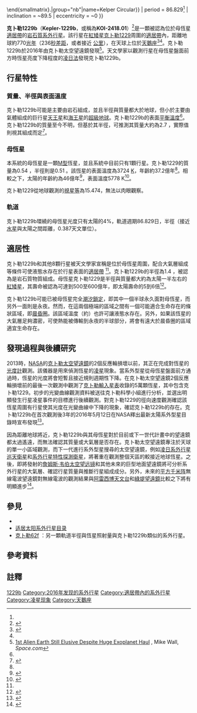 {{noteTA
|G1=Astronomy
|G2=單位
|1=zh-cn:空间望远镜; zh-tw:太空望遠鏡; zh-hk:太空望遠鏡;
|2=zh-cn:开普勒; zh-tw:克卜勒; zh-hk:開普勒
}}
{{Planetbox begin
| name = Kepler-1229b
}}
{{Planetbox image
| image = Kepler-1229b.jpg
| caption = 克卜勒1229b想像圖
}}
{{Planetbox star
| star = {{link-en|克卜勒1229|Kepler-1229}}（KOI-2418）
| constell = [[天鵝座|天鵝座]]
| RA = {{RA|19|49|56.81}} 
| DEC = {{DEC|+46|59|48.2}} 
| app_mag = 15.474
| dist_ly = 770
| dist_pc = 236<ref name="Kepler-1229 b archive"/> 
| class = M?V<ref>{{Cite web |url=http://www.hpcf.upr.edu/~abel/phl/hec_plots/hec_orbit/hec_orbit_Kepler-1229_b.png |title=Kepler-1229b (M-Warn Terran) |accessdate=2018-05-31 |archive-date=2018-10-19 |archive-url=https://web.archive.org/web/20181019001524/http://www.hpcf.upr.edu/~abel/phl/hec_plots/hec_orbit/hec_orbit_Kepler-1229_b.png |dead-url=no }}</ref>
| mass = 0.54 (± 0.3)<ref name="Kepler-1229 b archive"/>
| radius = 0.51 (± 0.03)<ref name="Kepler-1229 b archive"/>
| temperature = 3784 (± 39)<ref name="Kepler-1229 b archive"/>
| metallicity = −0.06 (± 0.1)<ref name="Kepler-1229 b archive"/>
| age = {{val|3.72|5.32|-2.07}}<ref name="Kepler-1229 b archive"/>
}}
{{Planetbox character
| mass_earth = ~2.7<ref name=PHL/>
| radius_earth = {{val|1.40|+0.11|-0.13}}<ref name="Kepler-1229 b archive">{{cite web |url=http://exoplanetarchive.ipac.caltech.edu/cgi-bin/DisplayOverview/nph-DisplayOverview?objname=Kepler-1229+b |title=Kepler-1229 b |work=NASA Exoplanet Science Institute |date=10 May 2016 |accessdate=2016-05-11 |archive-date=2017-03-05 |archive-url=https://web.archive.org/web/20170305002623/http://exoplanetarchive.ipac.caltech.edu/cgi-bin/DisplayOverview/nph-DisplayOverview?objname=Kepler-1229+b |dead-url=no }}</ref><ref group="nb" name="newer data set"/>
| stellar_flux = {{val|0.35|+0.12|-0.14}}<ref name="draft discovery paper"/>
| temperature = {{convert|213|K|C F}}
}}
{{Planetbox orbit
| semimajor = 0.2896{{#tag:ref|根據[[开普勒定律|克卜勒第三定律]]，並假設軌道為圓形：<math>\begin{smallmatrix}\frac{4 \pi^2}{T^2} = \frac{G M}{R^3}\end{smallmatrix}</math>。在此已知道行星質量與軌道週期，因此計算軌道半長軸時可將公式轉換為：<math>\begin{smallmatrix}R = \sqrt[3]{\frac{GMT^2}{4\pi^2}}\end{smallmatrix}</math>.|group="nb"|name=Kelper Circular}}
| period = 86.829<ref name="draft discovery paper"/>
| inclination = ~89.5
| eccentricity = ~0
}}
{{Planetbox discovery
| discovery_date = 2016年5月12日
| discoverers = [[克卜勒太空望遠鏡|克卜勒太空望遠鏡]]
| discovery_method = [[系外行星偵測法#凌日法|凌日法]]
| discovery_status = 已發表論文
}}
{{Planetbox catalog
| names = WISE J194956.83+465948.1 b, K02418.01, 2MASS J19495680+4659481 b, KOI-2418.01, KOI-2418 b, KIC 10027247 b
}}
{{Planetbox reference
| star = Kepler-1229
| planet = b
}}
{{Planetbox end}}

'''克卜勒1229b'''（'''Kepler-1229b'''，或稱為'''KOI-2418.01'''）<ref name="draft discovery paper">{{cite journal |last1=Morton |first1=Timothy D. |last2=Bryson |first2=Stephen T. |last3=Coughlin |first3=Jeffrey L. |last4=Rowe |first4=Jason F. |last5=Ravichandran |first5=Ganesh |last6=Petigura |first6=Erik A. |last7=Haas |first7=Michael R. |last8=Batalha |first8=Natalie M |author-link= |arxiv=1605.02825 |title=False positive probabilities for all Kepler Objects of Interest: 1284 newly validated planets and 428 likely false positives |class=astro-ph  |date=10 May 2016 |doi=10.3847/0004-637X/822/2/86 |volume=822 |journal=The Astrophysical Journal |page=86|bibcode = 2016ApJ...822...86M }}</ref>是一顆被認為位於母恆星[[適居帶|適居帶]]的[[類地行星|岩石質]][[系外行星|系外行星]]。該行星在[[紅矮星|紅矮星]][[克卜勒1229|克卜勒1229]]周圍的[[適居帶|適居帶]]內，距離地球約770[[光年|光年]]（236[[秒差距|秒差距]]，或者接近{{val|7.285|e=15}} [[公里|公里]]），在天球上位於[[天鵝座|天鵝座]]<ref>{{cite news |last=Prostak |first=Sergio |url=http://www.sci-news.com/astronomy/1284-new-kepler-exoplanets-03854.html |title=Astronomers Confirm 1,284 New Kepler Exoplanets |work=NASA |publisher=Sci News |date=11 May 2016 |accessdate=2016-05-11 |archive-date=2016-05-12 |archive-url=https://web.archive.org/web/20160512105932/http://www.sci-news.com/astronomy/1284-new-kepler-exoplanets-03854.html |dead-url=no }}</ref><ref name="Kepler-1229 b archive"/>。克卜勒1229b於2016年由克卜勒太空望遠鏡發現<ref name="Space">[http://www.space.com/32852-alien-earth-search-nasa-kepler-space-telescope.html 1st Alien Earth Still Elusive Despite Huge Exoplanet Haul] {{Wayback|url=http://www.space.com/32852-alien-earth-search-nasa-kepler-space-telescope.html |date=20160516004154 }}, Mike Wall, ''Space.com''</ref>。天文學家以觀測行星在母恆星盤面前方時恆星亮度下降程度的[[系外行星偵測法#凌日法|凌日法]]發現克卜勒1229b。

== 行星特性 ==
=== 質量、半徑與表面溫度 ===
克卜勒1229b可能是主要由岩石組成，並且半徑與質量都大於地球，但小於主要由氣體組成的巨行星[[天王星|天王星]]和[[海王星|海王星]]的[[超級地球|超級地球]]。克卜勒1229b的表面[[行星平衡溫度|平衡溫度]]{{convert|213|K|C }}<ref name="PHL"/>。克卜勒1229b的質量至今不明，但基於其半徑，可推測其質量大約為2.7 {{Earth mass}}，實際值則視其組成而定<ref name=PHL>{{cite web| url=http://phl.upr.edu/projects/habitable-exoplanets-catalog| title=The Habitable Exoplanets Catalog - Planetary Habitability Laboratory @ UPR Arecibo| accessdate=27 June 2016| archive-date=2018-02-11| archive-url=https://web.archive.org/web/20180211104253/http://phl.upr.edu/projects/habitable-exoplanets-catalog| dead-url=no}}</ref>。

=== 母恆星 ===
本系統的母恆星{{link-en|克卜勒1229|Kepler-1229}}是一顆[[恆星光譜|M型]]恆星，並且系統中目前只有1顆行星。克卜勒1229的質量為0.54 {{solar mass}}，半徑則是0.51 {{solar radius}}。該恆星的表面溫度為3724 [[开尔文|K]]，年齡約37.2億年<ref name="Kepler-1229 b archive"/>。相較之下，太陽的年齡約為46億年<ref>{{cite web |url=http://www.universetoday.com/18237/how-old-is-the-sun/ |title=How Old is the Sun? |author=Fraser Cain |date=16 September 2008 |work= |publisher=[[Universe_Today|Universe Today]] |accessdate=19 February 2011 |archive-date=2010-08-18 |archive-url=https://web.archive.org/web/20100818191941/http://www.universetoday.com/18237/how-old-is-the-sun/ |dead-url=no }}</ref>，表面溫度5778 K<ref>{{cite web |url=http://www.universetoday.com/18092/temperature-of-the-sun/ |title=Temperature of the Sun |author=Fraser Cain |date=15 September 2008 |work= |publisher=Universe Today |accessdate=19 February 2011 |archive-date=2010-08-29 |archive-url=https://web.archive.org/web/20100829025937/http://www.universetoday.com/18092/temperature-of-the-sun/ |dead-url=no }}</ref>。

克卜勒1229從地球觀測的[[視星等|視星等]]為15.474，無法以肉眼觀察。

=== 軌道 ===
克卜勒1229b環繞的母恆星光度只有太陽的4%，軌道週期86.829日，半徑{{val|0.2896|ul=AU}}（接近[[水星|水星]]與太陽之間距離，0.387天文單位）。

== 適居性 ==
{{see also|紅矮星系統適居性}} 
克卜勒1229b和其他8顆行星被天文學家宣稱是位於母恆星周圍，配合大氣層組成等條件可使液態水存在於行星表面的[[適居帶|適居帶]] <ref name="Space"/>。克卜勒1229b的半徑為1.4 {{Earth radius}}，被認為是岩石質物質組成。母恆星克卜勒1229是半徑與質量都大約為太陽一半左右的[[紅矮星|紅矮星]]，其壽命被認為可達到500至600億年，即太陽壽命的5到6倍<ref name="Adams2004">{{cite conference
 | last=Adams | first=Fred C.
 | author2=Laughlin, Gregory|author3= Graves, Genevieve J. M.
 | title=Red Dwarfs and the End of the Main Sequence
 | booktitle=Gravitational Collapse: From Massive Stars to Planets
 | pages=46–49
 | publisher=Revista Mexicana de Astronomía y Astrofísica
 | bibcode=2004RMxAC..22...46A
}}</ref>。

克卜勒1229b可能已被母恆星完全[[潮汐鎖定|潮汐鎖定]]，即其中一個半球永久面對母恆星，而另外一面則是永夜。然而，在這兩個極端的區域之間有一個可能適合生命存在的條狀區域，即[[晨昏圈|晨昏圈]]。該區域溫度（約{{convert|273|K|C}}）也許可讓液態水存在。另外，如果該恆星的大氣層足夠濃密，可使熱能被傳輸到永夜的半球部分，將會有遠大於晨昏圈的區域適宜生命存在。

== 發現過程與後續研究 ==
2013時，[[NASA|NASA]]的[[克卜勒太空望遠鏡|克卜勒太空望遠鏡]]的2個反應輪損壞以前，其正在完成對恆星的[[光度計|光度計]]觀測。該儀器是用來偵測恆星的[[凌_(天體)|凌星]]現象。當系外型星從母恆星盤面前方通過時，恆星的光度將會短暫且接近規則週期性下降。在克卜勒太空望遠鏡2個反應輪損壞前的最後一次觀測中觀測了[[克卜勒輸入星表|克卜勒輸入星表]]收錄的5萬顆恆星，其中包含克卜勒1229。初步的光變曲線觀測資料被送往克卜勒科學小組進行分析，並選出明顯發生行星凌星事件的目標進行後續觀測。對克卜勒1229的徑向速度觀測確認該恆星周圍有行星使其光度在光變曲線中下降的現象，確認克卜勒1229b的存在。克卜勒1229b在首次觀測後3年的2016年5月12日在NASA釋出最新太陽系外型星目錄時宣布發現<ref>{{cite web|url=http://www.nasa.gov/press-release/nasas-kepler-mission-announces-largest-collection-of-planets-ever-discovered|title=Kepler Mission Announces Largest Planet Collection Ever Discovered|first=Karen|last=Northon|date=10 May 2016|publisher=|accessdate=27 June 2016|archive-date=2020-07-25|archive-url=https://web.archive.org/web/20200725062825/https://www.nasa.gov/press-release/nasas-kepler-mission-announces-largest-collection-of-planets-ever-discovered/|dead-url=no}}</ref>。

因為距離地球將近{{convert|236|pc|ly|disp=flip}}，克卜勒1229b與其母恆星對於目前或下一世代計畫中的望遠鏡都太過遙遠，而無法確認其質量或大氣層是否存在。克卜勒太空望遠鏡專注於天球的單一小區域觀測，而下一代進行系外型星搜尋的太空望遠鏡，例如[[凌日系外行星巡天衛星|凌日系外行星巡天衛星]]和[[系外行星特性探測衛星|系外行星特性探測衛星]]，將著重在觀測整個天區的較接近地球恆星。之後，即將發射的[[詹姆斯·韦伯太空望远镜|詹姆斯·韦伯太空望远镜]]和其他未來的巨型地面望遠鏡將可分析系外行星的大氣層、確認行星質量與推斷行星組成成分。另外，未來的[[平方千米阵|平方千米阵]]無線電波望遠鏡對無線電波的觀測結果與[[阿雷西博天文台|阿雷西博天文台]]和[[綠堤望遠鏡|綠堤望遠鏡]]比較之下將有明顯進步<ref name="arxiv=1302.0845v1">{{cite journal |first1=Andrew P.V. |last1=Siemion |first2=Paul  |last2=Demorest |first3=Eric |last3=Korpela |first4=Ron J. |last4=Maddalena |first5=Dan |last5=Werthimer |first6=Jeff |last6=Cobb |first7=Glen |last7=Langston |first8=Matt |last8=Lebofsky |first9=Geoffrey W. |last9=Marcy | first10=Jill |last10=Tarter |authorlink1=安德魯·西米恩 |title=A 1.1 to 1.9 GHz SETI Survey of the Kepler Field: I. A Search for Narrow-band Emission from Select Targets |journal=Astrophysical Journal |volume=767 |pages=94 |date=3 February 2013  |arxiv=1302.0845 |bibcode=2013ApJ...767...94S |doi=10.1088/0004-637X/767/1/94 }}</ref>。

== 參見 ==
*{{link-en|紅矮星系統適居性|Habitability of red dwarf systems}}
* [[适居太阳系外行星目录|适居太阳系外行星目录]]
* [[克卜勒62f|克卜勒62f]] ：另一顆軌道半徑與恆星照射量與克卜勒1229b類似的系外行星。

== 參考資料 ==
{{reflist}}

== 註釋 ==
{{reflist|group=nb|refs=

<ref group="nb" name="newer data set">克卜勒1229b半徑為地球的1.4倍這個值是根據NASA於
[http://exoplanetarchive.ipac.caltech.edu/cgi-bin/TblView/nph-tblView?app=ExoTbls&config=planets 2016年5月10日]資料更新後的克卜勒太空望遠鏡確認發現的系外行星資料庫。Morton 等人於2016年發表的第一版論文使用的是較舊的克卜勒候選行星天體資料庫，該資料庫最後更新時間為[http://exoplanetarchive.ipac.caltech.edu/cgi-bin/TblView/nph-tblView?app=ExoTbls&config=cumulative&constraint=koi_pdisposition+like+%27CANDIDATE%27 2015年9月18日]，而舊版的半徑值是1.12倍地球半徑，因此推算出的行星質量與母恆星半徑和表面溫度值也有所差異</ref>。

}}

{{2016 in space|state=expanded}}
{{Sky|19|49|56.81|+|46|59|48.2}}
{{portal bar|天體生物學|天文学}}

[[Category:克卜勒太空望遠鏡發現的系外行星|1229b]]
[[Category:2016年发现的系外行星|Category:2016年发现的系外行星]]
[[Category:適居帶內的系外行星|Category:適居帶內的系外行星]]
[[Category:凌星现象|Category:凌星现象]]
[[Category:天鵝座|Category:天鵝座]]